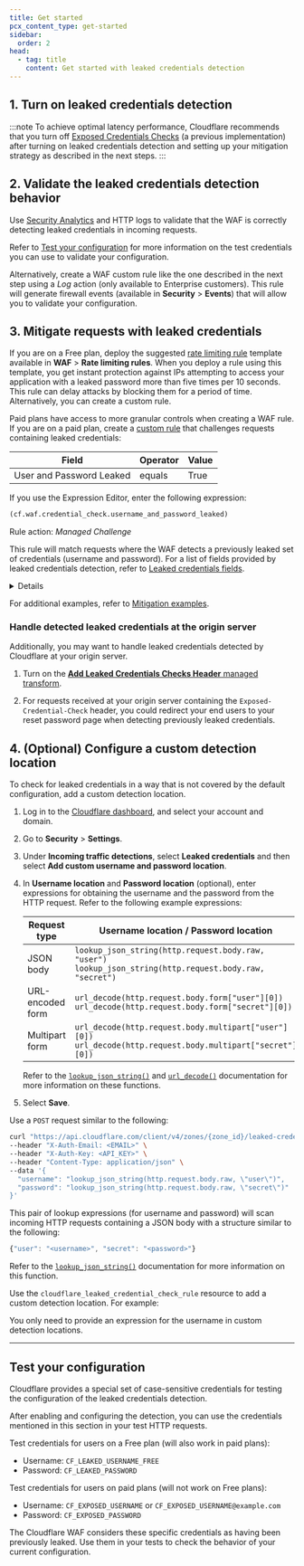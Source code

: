 ```yaml
---
title: Get started
pcx_content_type: get-started
sidebar:
  order: 2
head:
  - tag: title
    content: Get started with leaked credentials detection
---
```



## 1. Turn on leaked credentials detection

<Render file="leaked-credentials-detection-enable" />

:::note
To achieve optimal latency performance, Cloudflare recommends that you turn off [Exposed Credentials Checks](/waf/managed-rules/reference/exposed-credentials-check/) (a previous implementation) after turning on leaked credentials detection and setting up your mitigation strategy as described in the next steps.
:::

## 2. Validate the leaked credentials detection behavior

Use [Security Analytics](/waf/analytics/security-analytics/) and HTTP logs to validate that the WAF is correctly detecting leaked credentials in incoming requests.

Refer to [Test your configuration](#test-your-configuration) for more information on the test credentials you can use to validate your configuration.

Alternatively, create a WAF custom rule like the one described in the next step using a _Log_ action (only available to Enterprise customers). This rule will generate firewall events (available in **Security** > **Events**) that will allow you to validate your configuration.

## 3. Mitigate requests with leaked credentials

If you are on a Free plan, deploy the suggested [rate limiting rule](/waf/rate-limiting-rules/) template available in **WAF** > **Rate limiting rules**. When you deploy a rule using this template, you get instant protection against IPs attempting to access your application with a leaked password more than five times per 10 seconds. This rule can delay attacks by blocking them for a period of time. Alternatively, you can create a custom rule.

Paid plans have access to more granular controls when creating a WAF rule. If you are on a paid plan, create a [custom rule](/waf/custom-rules/) that challenges requests containing leaked credentials:

| Field                    | Operator | Value |
| ------------------------ | -------- | ----- |
| User and Password Leaked | equals   | True  |

If you use the Expression Editor, enter the following expression:

```txt
(cf.waf.credential_check.username_and_password_leaked)
```

Rule action: _Managed Challenge_

This rule will match requests where the WAF detects a previously leaked set of credentials (username and password). For a list of fields provided by leaked credentials detection, refer to [Leaked credentials fields](/waf/detections/leaked-credentials/#leaked-credentials-fields).

<Details header="Combine with other Rules language fields">

You can combine the previous expression with other [fields](/ruleset-engine/rules-language/fields/) and [functions](/ruleset-engine/rules-language/functions/) of the Rules language. This allows you to customize the rule scope or combine leaked credential checking with other security features. For example:

- The following expression will match requests containing leaked credentials addressed at an authentication endpoint:

  | Field                    | Operator | Value              | Logic |
  | ------------------------ | -------- | ------------------ | ----- |
  | User and Password Leaked | equals   | True               | And   |
  | URI Path                 | contains | `/admin/login.php` |       |

  Expression when using the editor: <br/>
  `(cf.waf.credential_check.username_and_password_leaked and http.request.uri.path contains "/admin/login.php")`

- The following expression will match requests coming from bots that include authentication credentials:

  | Field                   | Operator  | Value | Logic |
  | ----------------------- | --------- | ----- | ----- |
  | Authentication detected | equals    | True  | And   |
  | Bot Score               | less than | `10`  |       |

  Expression when using the editor: <br/>
  `(cf.waf.auth_detected and cf.bot_management.score lt 10)`

</Details>

For additional examples, refer to [Mitigation examples](/waf/detections/leaked-credentials/examples/).

### Handle detected leaked credentials at the origin server

Additionally, you may want to handle leaked credentials detected by Cloudflare at your origin server.

1. Turn on the [**Add Leaked Credentials Checks Header** managed transform](/rules/transform/managed-transforms/reference/#add-leaked-credentials-checks-header).

2. For requests received at your origin server containing the `Exposed-Credential-Check` header, you could redirect your end users to your reset password page when detecting previously leaked credentials.

## 4. (Optional) Configure a custom detection location

To check for leaked credentials in a way that is not covered by the default configuration, add a custom detection location.

<Tabs syncKey="dashPlusAPI"> <TabItem label="Dashboard">

1. Log in to the [Cloudflare dashboard](https://dash.cloudflare.com/), and select your account and domain.
2. Go to **Security** > **Settings**.
3. Under **Incoming traffic detections**, select **Leaked credentials** and then select **Add custom username and password location**.
4. In **Username location** and **Password location** (optional), enter expressions for obtaining the username and the password from the HTTP request. Refer to the following example expressions:

   | Request type     | Username location / Password location                                                                           |
   | ---------------- | --------------------------------------------------------------------------------------------------------------- |
   | JSON body        | `lookup_json_string(http.request.body.raw, "user")`<br/>`lookup_json_string(http.request.body.raw, "secret")`   |
   | URL-encoded form | `url_decode(http.request.body.form["user"][0])`<br/>`url_decode(http.request.body.form["secret"][0])`           |
   | Multipart form   | `url_decode(http.request.body.multipart["user"][0])`<br/>`url_decode(http.request.body.multipart["secret"][0])` |

   Refer to the [`lookup_json_string()`](/ruleset-engine/rules-language/functions/#lookup_json_string) and [`url_decode()`](/ruleset-engine/rules-language/functions/#url_decode) documentation for more information on these functions.

5. Select **Save**.

</TabItem> <TabItem label="API">

Use a `POST` request similar to the following:

```bash
curl "https://api.cloudflare.com/client/v4/zones/{zone_id}/leaked-credential-checks/detections" \
--header "X-Auth-Email: <EMAIL>" \
--header "X-Auth-Key: <API_KEY>" \
--header "Content-Type: application/json" \
--data '{
  "username": "lookup_json_string(http.request.body.raw, \"user\")",
  "password": "lookup_json_string(http.request.body.raw, \"secret\")"
}'
```

This pair of lookup expressions (for username and password) will scan incoming HTTP requests containing a JSON body with a structure similar to the following:

```js
{"user": "<username>", "secret": "<password>"}
```

Refer to the [`lookup_json_string()`](/ruleset-engine/rules-language/functions/#lookup_json_string) documentation for more information on this function.

</TabItem> <TabItem label="Terraform">

Use the `cloudflare_leaked_credential_check_rule` resource to add a custom detection location. For example:

<Render file="leaked-credentials-detection-add-custom-location-terraform" />

</TabItem> </Tabs>

You only need to provide an expression for the username in custom detection locations.

---

## Test your configuration

Cloudflare provides a special set of case-sensitive credentials for testing the configuration of the leaked credentials detection.

After enabling and configuring the detection, you can use the credentials mentioned in this section in your test HTTP requests.

Test credentials for users on a Free plan (will also work in paid plans):

- Username: `CF_LEAKED_USERNAME_FREE`
- Password: `CF_LEAKED_PASSWORD`

Test credentials for users on paid plans (will not work on Free plans):

- Username: `CF_EXPOSED_USERNAME` or `CF_EXPOSED_USERNAME@example.com`
- Password: `CF_EXPOSED_PASSWORD`

The Cloudflare WAF considers these specific credentials as having been previously leaked. Use them in your tests to check the behavior of your current configuration.
